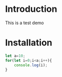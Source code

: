 # Introduction
This is a test demo 
# Installation
```js copy {1,4-5} showLineNumbers
let a=10;
for(let i=0;i<a;i++){
    console.log(i);
}
```